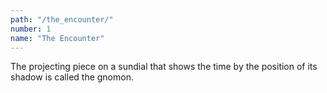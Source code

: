```yaml
---
path: "/the_encounter/"
number: 1
name: "The Encounter"
---
```


The projecting piece on a sundial that shows the time by the position of its shadow is called the gnomon.
